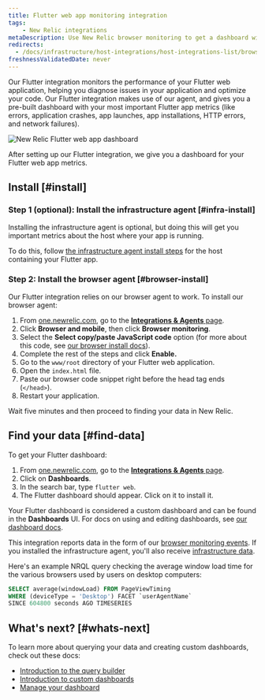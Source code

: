 ```yaml
---
title: Flutter web app monitoring integration
tags:
    - New Relic integrations
metaDescription: Use New Relic browser monitoring to get a dashboard with metrics from your Flutter web application.
redirects: 
  - /docs/infrastructure/host-integrations/host-integrations-list/browser-monitoring-integrations/flutter-web-integration
freshnessValidatedDate: never
---
```


Our Flutter integration monitors the performance of your Flutter web application, helping you diagnose issues in your application and optimize your code. Our Flutter integration makes use of our <InlinePopover type="browser"/> agent, and gives you a pre-built dashboard with your most important Flutter app metrics (like errors, application crashes, app launches, app installations, HTTP errors, and network failures).

<img
  title="New Relic Flutter web app dashboard"
  alt="New Relic Flutter web app dashboard"
  src="/images/browser_screenshot-full_flutter-web-dashboard.webp"
/>

<figcaption>
  After setting up our Flutter integration, we give you a dashboard for your Flutter web app metrics.
</figcaption>

## Install [#install]

### Step 1 (optional): Install the infrastructure agent [#infra-install]

Installing the infrastructure agent is optional, but doing this will get you important metrics about the host where your app is running.

To do this, follow [the infrastructure agent install steps](/docs/infrastructure/install-infrastructure-agent/get-started/install-infrastructure-agent) for the host containing your Flutter app.

### Step 2: Install the browser agent [#browser-install]

Our Flutter integration relies on our browser agent to work. To install our browser agent:

1. From [one.newrelic.com](https://one.newrelic.com), go to the [<DNT>**Integrations & Agents**</DNT> page](https://one.newrelic.com/marketplace).
2. Click <DNT>**Browser and mobile**</DNT>, then click <DNT>**Browser monitoring**</DNT>.
3. Select the <DNT>**Select copy/paste JavaScript code**</DNT> option (for more about this code, see [our browser install docs](/docs/browser/browser-monitoring/installation/install-browser-monitoring-agent)).
4. Complete the rest of the steps and click <DNT>**Enable.**</DNT>
5. Go to the `www/root` directory of your Flutter web application.
6. Open the `index.html` file.
7. Paste our browser code snippet right before the head tag ends (`</head>`).
8. Restart your application.

Wait five minutes and then proceed to finding your data in New Relic.

## Find your data [#find-data]

To get your Flutter dashboard:

1. From [one.newrelic.com](https://one.newrelic.com), go to the [<DNT>**Integrations & Agents**</DNT> page](https://one.newrelic.com/marketplace).
2. Click on <DNT>**Dashboards**</DNT>.
3. In the search bar, type `flutter web`.
4. The Flutter dashboard should appear. Click on it to install it.

Your Flutter dashboard is considered a custom dashboard and can be found in the <DNT>**Dashboards**</DNT> UI. For docs on using and editing dashboards, see [our dashboard docs](/docs/query-your-data/explore-query-data/dashboards/introduction-dashboards).

This integration reports data in the form of our [browser monitoring events](/docs/data-apis/understand-data/event-data/events-reported-browser-monitoring). If you installed the infrastructure agent, you'll also receive [infrastructure data](/docs/infrastructure/manage-your-data/data-instrumentation/default-infrastructure-monitoring-data/#infrastructure-events).

Here's an example NRQL query checking the average window load time for the various browsers used by users on desktop computers:

```sql
SELECT average(windowLoad) FROM PageViewTiming 
WHERE (deviceType = 'Desktop') FACET `userAgentName` 
SINCE 604800 seconds AGO TIMESERIES
```

## What's next? [#whats-next]

To learn more about querying your data and creating custom dashboards, check out these docs:

* [Introduction to the query builder](/docs/query-your-data/explore-query-data/query-builder/introduction-query-builder)
* [Introduction to custom dashboards](/docs/query-your-data/explore-query-data/dashboards/introduction-dashboards)
* [Manage your dashboard](/docs/query-your-data/explore-query-data/dashboards/manage-your-dashboard)
